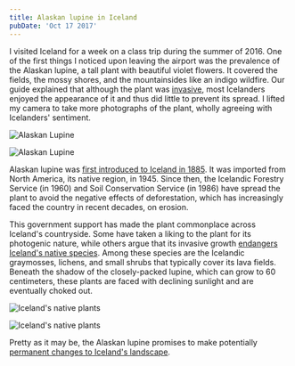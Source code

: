 ```yaml
---
title: Alaskan lupine in Iceland
pubDate: 'Oct 17 2017'
---
```


I visited Iceland for a week on a class trip during the summer of 2016. One of the first things I noticed upon leaving the airport was the prevalence of the Alaskan lupine, a tall plant with beautiful violet flowers. It covered the fields, the mossy shores, and the mountainsides like an indigo wildfire. Our guide explained that although the plant was [invasive](http://www.sandatlas.org/invasive-for-sure-but-beautiful-nevertheless/), most Icelanders enjoyed the appearance of it and thus did little to prevent its spread. I lifted my camera to take more photographs of the plant, wholly agreeing with Icelanders' sentiment.

![Alaskan Lupine](/images/cards/IMG_2918.JPG)

![Alaskan Lupine](/images/cards/IMG_2996.JPG)

Alaskan lupine was [first introduced to Iceland in 1885](http://grapevine.is/mag/articles/2011/08/25/alaskan-wolf-invades-iceland/). It was imported from North America, its native region, in 1945. Since then, the Icelandic Forestry Service (in 1960) and Soil Conservation Service (in 1986) have spread the plant to avoid the negative effects of deforestation, which has increasingly faced the country in recent decades, on erosion.

This government support has made the plant commonplace across Iceland's countryside. Some have taken a liking to the plant for its photogenic nature, while others argue that its invasive growth [endangers Iceland's native species](https://news.mongabay.com/2006/07/invasive-purple-flower-impacts-icelands-biodiversity/). Among these species are the Icelandic graymosses, lichens, and small shrubs that typically cover its lava fields. Beneath the shadow of the closely-packed lupine, which can grow to 60 centimeters, these plants are faced with declining sunlight and are eventually choked out.

![Iceland's native plants](/images/cards//IMG_3089.JPG)

![Iceland's native plants](/images/cards/AA5.png)


Pretty as it may be, the Alaskan lupine promises to make potentially [permanent changes to Iceland's landscape](https://web.archive.org/web/20160708074355/icelandmag.visir.is/article/war-lupine-plant-continues-around-iceland).
